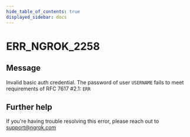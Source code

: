 ```yaml
---
hide_table_of_contents: true
displayed_sidebar: docs
---
```



# ERR_NGROK_2258

## Message

Invalid basic auth credential. The password of user `USERNAME` fails to meet requirements of RFC 7617 #2.1: `ERR`

<ErrorDetails error="err_ngrok_2258" />

## Further help

If you're having trouble resolving this error, please reach out to [support@ngrok.com](mailto:support@ngrok.com?subject=Help%20with%20ERR_NGROK_2258)
